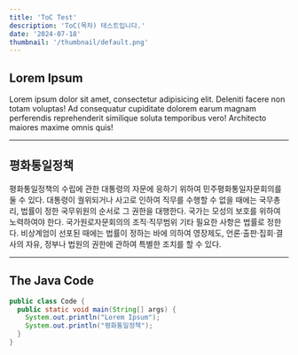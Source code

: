 ```yaml
---
title: 'ToC Test'
description: 'ToC(목차) 테스트입니다.'
date: '2024-07-18'
thumbnail: '/thumbnail/default.png'
---
```


## Lorem Ipsum

Lorem ipsum dolor sit amet, consectetur adipisicing elit. Deleniti facere non totam voluptas! Ad consequatur cupiditate dolorem earum magnam perferendis reprehenderit similique soluta temporibus vero! Architecto maiores maxime omnis quis!

---

## 평화통일정책

평화통일정책의 수립에 관한 대통령의 자문에 응하기 위하여 민주평화통일자문회의를 둘 수 있다. 대통령이 궐위되거나 사고로 인하여 직무를 수행할 수 없을 때에는 국무총리, 법률이 정한 국무위원의 순서로 그 권한을 대행한다.
국가는 모성의 보호를 위하여 노력하여야 한다. 국가원로자문회의의 조직·직무범위 기타 필요한 사항은 법률로 정한다. 비상계엄이 선포된 때에는 법률이 정하는 바에 의하여 영장제도, 언론·출판·집회·결사의 자유, 정부나 법원의 권한에 관하여 특별한 조치를 할 수 있다.

---

## The Java Code

```java
public class Code {
  public static void main(String[] args) {
    System.out.println("Lorem Ipsum");
    System.out.println("평화통일정책");
  }
}
```